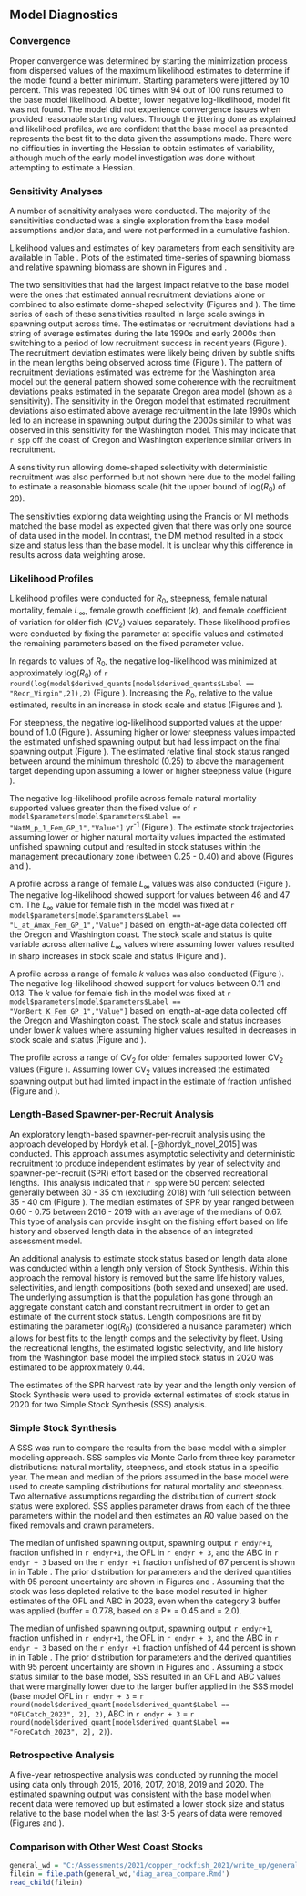 ## Model Diagnostics

### Convergence

Proper convergence was determined by starting the minimization process from dispersed values of the maximum likelihood estimates to determine if the model found a better minimum. Starting parameters were jittered by 10 percent. This was repeated 100 times with 94 out of 100 runs returned to the base model likelihood. A better, lower negative log-likelihood, model fit was not found. The model did not experience convergence issues when provided reasonable starting values. Through the jittering done as explained and likelihood profiles, we are confident that the base model as presented represents the best fit to the data given the assumptions made. There were no difficulties in inverting the Hessian to obtain estimates of variability, although much of the early model investigation was done without attempting to estimate a Hessian. 

### Sensitivity Analyses{#sens}

A number of sensitivity analyses were conducted.  The majority of the sensitivities conducted was a single exploration from the base model assumptions and/or data, and were not performed in a cumulative fashion.

\begin{enumerate}

  \item Estimate female natural mortality ($M$).
  
  \item Estimate female growth coefficient ($k$).

  \item Estimate female $L_{\infty}$. 
    
  \item Estimate annual recruitment deviations. 

  \item Estimate annual recruitment deviations while allowing for a dome-shaped selectivity curve. 
  
  \item Data weighting according to the McAllister-Ianelli (MI DW) method using the weighting values shown in Table \ref{tab:dw}. 

  \item Data weighting according to the Francis method using the weighting values shown in Table \ref{tab:dw}. 
  
  \item Data weighting according to the Dirichlet-Multinomial (DM DW) method where the estimated parameters are shown in Table \ref{tab:dw}. 
  
\end{enumerate}

Likelihood values and estimates of key parameters from each sensitivity are available in Table \ref{tab:sensitivities}.  Plots of the estimated time-series of spawning biomass and relative spawning biomass are shown in Figures \ref{fig:sens-ssb} and \ref{fig:sens-depl}.

The two sensitivities that had the largest impact relative to the base model were the ones that estimated annual recruitment deviations alone or combined to also estimate dome-shaped selectivity (Figures \ref{fig:sens-ssb} and \ref{fig:sens-depl}). The time series of each of these sensitivities resulted in large scale swings in spawning output across time. The estimates or recruitment deviations had a string of average estimates during the late 1990s and early 2000s then switching to a period of low recruitment success in recent years (Figure \ref{fig:sens-recr}). The recruitment deviation estimates were likely being driven by subtle shifts in the mean lengths being observed across time (Figure \ref{fig:mean-len-data}). The pattern of recruitment deviations estimated was extreme for the Washington area model but the general pattern showed some coherence with the recruitment deviations peaks estimated in the separate Oregon area model (shown as a sensitivity). The sensitivity in the Oregon model that estimated recruitment deviations also estimated above average recruitment in the late 1990s which led to an increase in spawning output during the 2000s similar to what was observed in this sensitivity for the Washington model.  This may indicate that `r spp` off the coast of Oregon and Washington experience similar drivers in recruitment.     

A sensitivity run allowing dome-shaped selectivity with deterministic recruitment was also performed but not shown here due to the model failing to estimate a reasonable biomass scale (hit the upper bound of log($R_0$) of 20). 

The sensitivities exploring data weighting using the Francis or MI methods matched the base model as expected given that there was only one source of data used in the model. In contrast, the DM method resulted in a stock size and status less than the base model.  It is unclear why this difference in results across data weighting arose.  


### Likelihood Profiles

Likelihood profiles were conducted for $R_0$, steepness, female natural mortality, female $L_{\infty}$, female growth coefficient ($k$), and female coefficient of variation for older fish ($CV_2$) values separately. These likelihood profiles were conducted by fixing the parameter at specific values and estimated the remaining parameters based on the fixed parameter value.

In regards to values of $R_0$, the negative log-likelihood was minimized at approximately log($R_0$) of `r round(log(model$derived_quants[model$derived_quants$Label == "Recr_Virgin",2]),2)` (Figure \ref{fig:r0-profile}). Increasing the $R_0$, relative to the value estimated, results in an increase in stock scale and status (Figures \ref{fig:r0-ssb} and \ref{fig:r0-depl}). 

For steepness, the negative log-likelihood supported values at the upper bound of 1.0 (Figure \ref{fig:h-profile}).  Assuming higher or lower steepness values impacted the estimated unfished spawning output but had less impact on the final spawning output (Figure \ref{fig:h-ssb}). The estimated relative final stock status ranged between around the minimum threshold (0.25) to above the management target depending upon assuming a lower or higher steepness value (Figure \ref{fig:h-depl}).

The negative log-likelihood profile across female natural mortality supported values greater than the fixed value of `r model$parameters[model$parameters$Label == "NatM_p_1_Fem_GP_1","Value"]` yr^-1^ (Figure \ref{fig:m-profile}). The estimate stock trajectories assuming lower or higher natural mortality values impacted the estimated unfished spawning output and resulted in stock statuses within the management precautionary zone (between 0.25 - 0.40) and above (Figures \ref{fig:m-ssb} and  \ref{fig:m-depl}). 

A profile across a range of female $L_{\infty}$ values was also conducted (Figure \ref{fig:linf-profile}).  The negative log-likelihood showed support for values between 46 and 47 cm. The $L_{\infty}$ value for female fish in the model was fixed at `r model$parameters[model$parameters$Label == "L_at_Amax_Fem_GP_1","Value"]` based on length-at-age data collected off the Oregon and Washington coast. The stock scale and status is quite variable across alternative $L_{\infty}$ values where assuming lower values resulted in sharp increases in stock scale and status (Figure \ref{fig:linf-ssb} and \ref{fig:linf-depl}).

A profile across a range of female $k$ values was also conducted (Figure \ref{fig:k-profile}).  The negative log-likelihood showed support for values between 0.11 and 0.13. The $k$ value for female fish in the model was fixed at `r model$parameters[model$parameters$Label == "VonBert_K_Fem_GP_1","Value"]` based on length-at-age data collected off the Oregon and Washington coast. The stock scale and status increases under lower $k$ values where assuming higher values resulted in decreases in stock scale and status (Figure \ref{fig:k-ssb} and \ref{fig:k-depl}).

The profile across a range of $\text{CV}_2$ for older females supported lower $\text{CV}_2$ values (Figure \ref{fig:cv-profile}). Assuming lower $\text{CV}_2$ values increased the estimated spawning output but had limited impact in the estimate of fraction unfished (Figure \ref{fig:cv-ssb} and \ref{fig:cv-depl}).

### Length-Based Spawner-per-Recruit Analysis

An exploratory length-based spawner-per-recruit analysis using the approach developed by Hordyk et al. [-@hordyk_novel_2015] was conducted. This approach assumes asymptotic selectivity and deterministic recruitment to produce independent estimates by year of selectivity and spawner-per-recruit (SPR) effort based on the observed recreational lengths. This analysis indicated that `r spp` were 50 percent selected generally between 30 - 35 cm (excluding 2018) with full selection between 35 - 40 cm  (Figure \ref{fig:lbspr}). The median estimates of SPR by year ranged between 0.60 - 0.75 between 2016 - 2019 with an average of the medians of 0.67. This type of analysis can provide insight on the fishing effort based on life history and observed length data in the absence of an integrated assessment model.  

An additional analysis to estimate stock status based on length data alone was conducted within a length only version of Stock Synthesis. Within this approach the removal history is removed but the same life history values, selectivities, and length compositions (both sexed and unsexed) are used. The underlying assumption is that the population has gone through an aggregate constant catch and constant recruitment in order to get an estimate of the current stock status. Length compositions are fit by estimating the parameter log($R_0$) (considered a nuisance parameter) which allows for best fits to the length comps and the selectivity by fleet. Using the recreational lengths, the estimated logistic selectivity, and life history from the Washington base model the implied stock status in 2020 was estimated to be approximately 0.44.

The estimates of the SPR harvest rate by year and the length only version of Stock Synthesis were used to provide external estimates of stock status in 2020 for two Simple Stock Synthesis (SSS) analysis.   

### Simple Stock Synthesis

A SSS was run to compare the results from the base model with a simpler modeling approach.  SSS samples via Monte Carlo from three key parameter distributions: natural mortality, steepness, and stock status in a specific year.  The mean and median of the priors assumed in the base model were used to create sampling distributions for natural mortality and steepness.  Two alternative assumptions regarding the distribution of current stock status were explored. SSS applies parameter draws from each of the three parameters within the model and then estimates an $R0$ value based on the fixed removals and drawn parameters.   

\begin{enumerate}  
	\item Current stock status based on LB-SPR estimates: 
		\begin{itemize}
		\item Number of draws = 1,000,
		\item $M$ = lognormal ($\mu$ = 0.108, $\sigma$ = 0.22),
		\item $h$ = truncated beta ($\alpha$ = 0.72, $\beta$ = 0.15, a = 0.20, b = 1.0), and
		\item Fraction unfished in `r endyr` = beta($\alpha$ = 0.67, $\beta$ = 0.20)	
	\end{itemize}
	\item Current stock status based on the estimate from length only Stock Synthesis:
	\begin{itemize}
		\item Number of draws = 1,000,
		\item $M$ = lognormal distribution ($\mu$ = 0.108, $\sigma$ = 0.22),
		\item $h$ = truncated beta ($\alpha$ = 0.72, $\beta$ = 0.15, a = 0.20, b = 1.0), and
		\item Fraction unfished in `r endyr` = beta($\alpha$ = 0.44, $\beta$ = 0.20)
	\end{itemize}	
\end{enumerate}

The median of unfished spawning output, spawning output `r endyr+1`, fraction unfished in `r endyr+1`, the OFL in `r endyr + 3`, and the ABC in `r endyr + 3` based on the `r endyr +1` fraction unfished of 67 percent is shown in in Table \ref{tab:SSS-67}. The prior distribution for parameters and the derived quantities with 95 percent uncertainty are shown in Figures \ref{fig:sss-prior-67} and \ref{fig:sss-quant-67}. Assuming that the stock was less depleted relative to the base model resulted in higher estimates of the OFL and ABC in 2023, even when the category 3 buffer was applied (buffer = 0.778, based on a P* = 0.45 and \sigma = 2.0).  

The median of unfished spawning output, spawning output `r endyr+1`, fraction unfished in `r endyr+1`, the OFL in `r endyr + 3`, and the ABC in `r endyr + 3` based on the `r endyr +1` fraction unfished of 44 percent is shown in in Table \ref{tab:SSS-44}. The prior distribution for parameters and the derived quantities with 95 percent uncertainty are shown in Figures \ref{fig:sss-prior-44} and \ref{fig:sss-quant-44}. Assuming a stock status similar to the base model, SSS resulted in an OFL and ABC values that were marginally lower due to the larger buffer applied in the SSS model (base model OFL in `r endyr + 3` = `r round(model$derived_quant[model$derived_quant$Label == "OFLCatch_2023", 2], 2)`, ABC in `r endyr + 3` = `r round(model$derived_quant[model$derived_quant$Label == "ForeCatch_2023", 2], 2)`).  

### Retrospective Analysis
A five-year retrospective analysis was conducted by running the model using data only through 2015, 2016, 2017, 2018, 2019 and 2020. The estimated spawning output was consistent with the base model when recent data were removed up but estimated a lower stock size and status relative to the base model when the last 3-5 years of data were removed (Figures \ref{fig:retro-ssb} and \ref{fig:retro-depl}). 


### Comparison with Other West Coast Stocks

```r
general_wd = "C:/Assessments/2021/copper_rockfish_2021/write_up/general_text"
filein = file.path(general_wd,'diag_area_compare.Rmd')
read_child(filein)
```